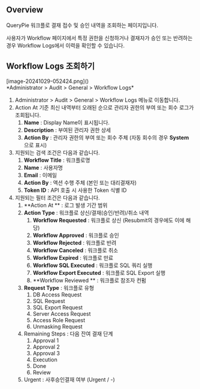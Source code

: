 ## Overview
QueryPie 워크플로 결재 접수 및 승인 내역을 조회하는 페이지입니다.

사용자가 Workflow 페이지에서 특정 권한을 신청하거나 결재자가 승인 또는 반려하는 경우 Workflow Logs에서 이력을 확인할 수 있습니다.

## Workflow Logs 조회하기
<p align="center">
<div>[image-20241029-052424.png]()</div>
*Administrator &gt; Audit &gt; General &gt; Workflow Logs*
</p>

1. Administrator &gt; Audit &gt; General &gt; Workflow Logs 메뉴로 이동합니다.
2. Action At 기준 최신 내역부터 오래된 순으로 관리자 권한의 부여 또는 회수 로그가 조회됩니다.
    1. **Name**  : Display Name이 표시됩니다.
    2. **Description**  : 부여된 관리자 권한 상세
    3. **Action By**  : 관리자 권한의 부여 또는 회수 주체 (자동 회수의 경우  **System**  으로 표시)
3. 지원되는 검색 조건은 다음과 같습니다.
    1. **Workflow Title**  : 워크플로명
    2. **Name**  : 사용자명
    3. **Email**  : 이메일
    4. **Action By**  : 액션 수행 주체 (본인 또는 대리결재자)
    5. **Token ID**  : API 호출 시 사용한 Token 식별 ID
4. 지원되는 필터 조건은 다음과 같습니다.
    1. **Action At ** : 로그 발생 기간 범위
    2. **Action Type**  : 워크플로 상신/결재(승인/반려)/취소 내역
        1. **Workflow Requested**  : 워크플로 상신 (Resubmit의 경우에도 이에 해당)
        2. **Workflow Approved**  : 워크플로 승인
        3. **Workflow Rejected**  : 워크플로 반려
        4. **Workflow Canceled**  : 워크플로 취소
        5. **Workflow Expired**  : 워크플로 만료
        6. **Workflow SQL Executed**  : 워크플로 SQL 쿼리 실행
        7. **Workflow Export Executed**  : 워크플로 SQL Export 실행
        8. **Workflow Reviewed ** : 워크플로 참조자 컨펌
    3. **Request Type**  : 워크플로 유형
        1. DB Access Request
        2. SQL Request
        3. SQL Export Request
        4. Server Access Request
        5. Access Role Request
        6. Unmasking Request
    4. Remaining Steps : 다음 잔여 결재 단계
        1. Approval 1
        2. Approval 2
        3. Approval 3
        4. Execution
        5. Done
        6. Review
    5. Urgent : 사후승인결재 여부 (Urgent / -)
